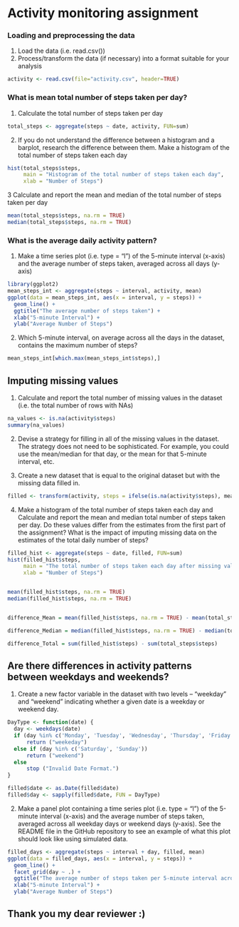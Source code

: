 Activity monitoring assignment 
==========================

### Loading and preprocessing the data
1. Load the data (i.e. read.csv())
2. Process/transform the data (if necessary) into a format suitable for your analysis

```{r, echo=TRUE}
activity <- read.csv(file="activity.csv", header=TRUE)
```


### What is mean total number of steps taken per day?

1. Calculate the total number of steps taken per day

```{r, echo=TRUE}
total_steps <- aggregate(steps ~ date, activity, FUN=sum)
```

2. If you do not understand the difference between a histogram and a barplot, research the difference between them. Make a histogram of the total number of steps taken each day

```{r, echo=TRUE}
hist(total_steps$steps,
     main = "Histogram of the total number of steps taken each day",
     xlab = "Number of Steps")
```

3 Calculate and report the mean and median of the total number of steps taken per day

```{r, echo=TRUE}
mean(total_steps$steps, na.rm = TRUE)
median(total_steps$steps, na.rm = TRUE)
```




### What is the average daily activity pattern?

1. Make a time series plot (i.e. type = "l") of the 5-minute interval (x-axis) and the average number of steps taken, averaged across all days (y-axis)


```{r, echo=TRUE}
library(ggplot2)
mean_steps_int <- aggregate(steps ~ interval, activity, mean)
ggplot(data = mean_steps_int, aes(x = interval, y = steps)) +
  geom_line() +
  ggtitle("The average number of steps taken") +
  xlab("5-minute Interval") +
  ylab("Average Number of Steps")
```

2. Which 5-minute interval, on average across all the days in the dataset, contains the maximum number of steps?

```{r, echo=TRUE}
mean_steps_int[which.max(mean_steps_int$steps),]
```


## Imputing missing values


1. Calculate and report the total number of missing values in the dataset (i.e. the total number of rows with NAs)

```{r, echo=TRUE}
na_values <- is.na(activity$steps)
summary(na_values)
```

2. Devise a strategy for filling in all of the missing values in the dataset. The strategy does not need to be sophisticated. For example, you could use the mean/median for that day, or the mean for that 5-minute interval, etc.

3. Create a new dataset that is equal to the original dataset but with the missing data filled in.

```{r, echo=TRUE}
filled <- transform(activity, steps = ifelse(is.na(activity$steps), mean_steps_int$steps[match(activity$interval, mean_steps_int$interval)],activity$steps))
```


4. Make a histogram of the total number of steps taken each day and Calculate and report the mean and median total number of steps taken per day. Do these values differ from the estimates from the first part of the assignment? What is the impact of imputing missing data on the estimates of the total daily number of steps?

```{r, echo=TRUE}
filled_hist <- aggregate(steps ~ date, filled, FUN=sum)
hist(filled_hist$steps,
     main = "The total number of steps taken each day after missing values are imputed",
     xlab = "Number of Steps")


mean(filled_hist$steps, na.rm = TRUE)
median(filled_hist$steps, na.rm = TRUE)


difference_Mean = mean(filled_hist$steps, na.rm = TRUE) - mean(total_steps$steps, na.rm = TRUE)

difference_Median = median(filled_hist$steps, na.rm = TRUE) - median(total_steps$steps, na.rm =TRUE) 

difference_Total = sum(filled_hist$steps) - sum(total_steps$steps)
```


## Are there differences in activity patterns between weekdays and weekends?


1. Create a new factor variable in the dataset with two levels – “weekday” and “weekend” indicating whether a given date is a weekday or weekend day.


```{r, echo=TRUE}
DayType <- function(date) {
  day <- weekdays(date)
  if (day %in% c('Monday', 'Tuesday', 'Wednesday', 'Thursday', 'Friday'))
      return ("weekeday")
  else if (day %in% c('Saturday', 'Sunday'))
      return ("weekend")
  else
      stop ("Invalid Date Format.")
}

filled$date <- as.Date(filled$date)
filled$day <- sapply(filled$date, FUN = DayType)
```

2. Make a panel plot containing a time series plot (i.e. type = "l") of the 5-minute interval (x-axis) and the average number of steps taken, averaged across all weekday days or weekend days (y-axis). See the README file in the GitHub repository to see an example of what this plot should look like using simulated data.


```{r, echo=TRUE}
filled_days <- aggregate(steps ~ interval + day, filled, mean)
ggplot(data = filled_days, aes(x = interval, y = steps)) + 
  geom_line() +
  facet_grid(day ~ .) +
  ggtitle("The average number of steps taken per 5-minute interval across weekdays and weekends") +
  xlab("5-minute Interval") +
  ylab("Average Number of Steps")
```


## Thank you my dear reviewer :) 
